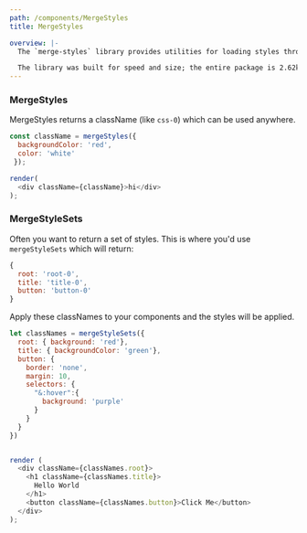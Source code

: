 ```yaml
---
path: /components/MergeStyles
title: MergeStyles

overview: |-
  The `merge-styles` library provides utilities for loading styles through javascript. It is designed to make it simple to style components through javascript. It generates css classes, rather than using inline styling, to ensure we can use css features like pseudo selectors (:hover) and parent/child selectors (media queries).

  The library was built for speed and size; the entire package is 2.62k gzipped. It has no dependencies other than `tslib`.
---
```




### MergeStyles

MergeStyles returns a className (like `css-0`) which can be used anywhere.  

```js live noInline
const className = mergeStyles({ 
  backgroundColor: 'red',
  color: 'white'
 });

render(
  <div className={className}>hi</div>
);
```

### MergeStyleSets

Often you want to return a set of styles. This is where you'd use `mergeStyleSets` which will return:

```js
{
  root: 'root-0',
  title: 'title-0',
  button: 'button-0'
}
```

Apply these classNames to your components and the styles will be applied.

```js live noInline
let classNames = mergeStyleSets({
  root: { background: 'red'},
  title: { backgroundColor: 'green'},
  button: { 
    border: 'none', 
    margin: 10,
    selectors: {
      "&:hover":{
        background: 'purple'
      }
    }
  }
})


render (
  <div className={classNames.root}>
    <h1 className={classNames.title}>
      Hello World
    </h1>
    <button className={classNames.button}>Click Me</button>
  </div>
);
```